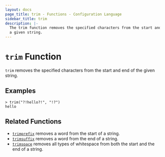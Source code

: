 ```yaml
---
layout: docs
page_title: trim - Functions - Configuration Language
sidebar_title: trim
description: |-
  The trim function removes the specified characters from the start and end of
  a given string.
---
```


# `trim` Function

`trim` removes the specified characters from the start and end of the given
string.

## Examples

```text
> trim("?!hello?!", "!?")
hello
```

## Related Functions

- [`trimprefix`](/docs/from-1.5/functions/string/trimprefix) removes a word from the start of a string.
- [`trimsuffix`](/docs/from-1.5/functions/string/trimsuffix) removes a word from the end of a string.
- [`trimspace`](/docs/from-1.5/functions/string/trimspace) removes all types of whitespace from
  both the start and the end of a string.
